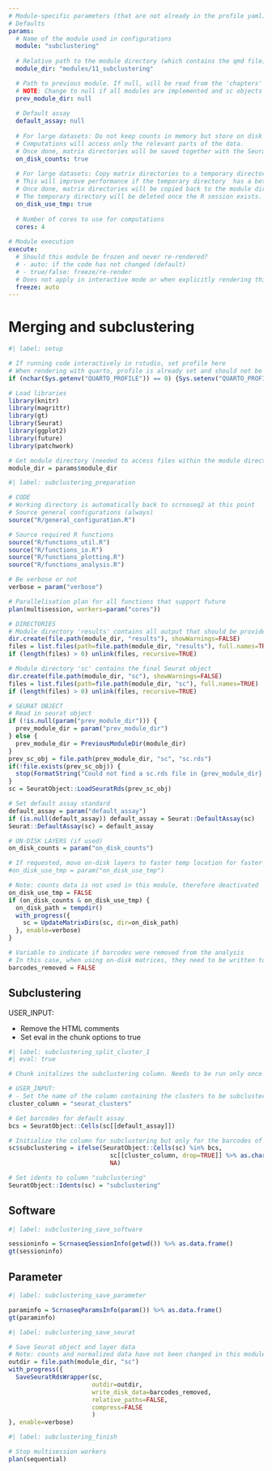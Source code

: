 ```yaml
---
# Module-specific parameters (that are not already in the profile yaml)
# Defaults
params:
  # Name of the module used in configurations
  module: "subclustering"
    
  # Relative path to the module directory (which contains the qmd file)
  module_dir: "modules/11_subclustering"

  # Path to previous module. If null, will be read from the 'chapters' entry in the profile yaml
  # NOTE: Change to null if all modules are implemented and sc objects are written
  prev_module_dir: null
  
  # Default assay
  default_assay: null
    
  # For large datasets: Do not keep counts in memory but store on disk in matrix directories. 
  # Computations will access only the relevant parts of the data. 
  # Once done, matrix directories will be saved together with the Seurat object in the module directory.
  on_disk_counts: true
  
  # For large datasets: Copy matrix directories to a temporary directory for computations. 
  # This will improve performance if the temporary directory  has a better performance than normal disks (e.g. SSD). 
  # Once done, matrix directories will be copied back to the module directory. 
  # The temporary directory will be deleted once the R session exists.
  on_disk_use_tmp: true
  
  # Number of cores to use for computations
  cores: 4
  
# Module execution
execute:
  # Should this module be frozen and never re-rendered?
  # - auto: if the code has not changed (default)
  # - true/false: freeze/re-render
  # Does not apply in interactive mode or when explicitly rendering this document via in rstudio
  freeze: auto
---
```


# Merging and subclustering

```r
#| label: setup

# If running code interactively in rstudio, set profile here
# When rendering with quarto, profile is already set and should not be overwritten
if (nchar(Sys.getenv("QUARTO_PROFILE")) == 0) {Sys.setenv("QUARTO_PROFILE" = "scrnaseq")}

# Load libraries
library(knitr)
library(magrittr)
library(gt)
library(Seurat)
library(ggplot2)
library(future)
library(patchwork)

# Get module directory (needed to access files within the module directory)
module_dir = params$module_dir
```

```r
#| label: subclustering_preparation

# CODE
# Working directory is automatically back to scrnaseq2 at this point
# Source general configurations (always)
source("R/general_configuration.R")

# Source required R functions
source("R/functions_util.R")
source("R/functions_io.R")
source("R/functions_plotting.R")
source("R/functions_analysis.R")

# Be verbose or not
verbose = param("verbose")

# Parallelisation plan for all functions that support future
plan(multisession, workers=param("cores"))

# DIRECTORIES
# Module directory 'results' contains all output that should be provided together with the final report of the project
dir.create(file.path(module_dir, "results"), showWarnings=FALSE)
files = list.files(path=file.path(module_dir, "results"), full.names=TRUE)
if (length(files) > 0) unlink(files, recursive=TRUE)

# Module directory 'sc' contains the final Seurat object
dir.create(file.path(module_dir, "sc"), showWarnings=FALSE)
files = list.files(path=file.path(module_dir, "sc"), full.names=TRUE)
if (length(files) > 0) unlink(files, recursive=TRUE)

# SEURAT OBJECT
# Read in seurat object
if (!is.null(param("prev_module_dir"))) {
  prev_module_dir = param("prev_module_dir")
} else {
  prev_module_dir = PreviousModuleDir(module_dir)
}
prev_sc_obj = file.path(prev_module_dir, "sc", "sc.rds")
if(!file.exists(prev_sc_obj)) {
  stop(FormatString("Could not find a sc.rds file in {prev_module_dir}. Was the respective module already run?"))
}
sc = SeuratObject::LoadSeuratRds(prev_sc_obj)

# Set default assay standard
default_assay = param("default_assay")
if (is.null(default_assay)) default_assay = Seurat::DefaultAssay(sc)
Seurat::DefaultAssay(sc) = default_assay

# ON-DISK LAYERS (if used)
on_disk_counts = param("on_disk_counts")

# If requested, move on-disk layers to faster temp location for faster access
#on_disk_use_tmp = param("on_disk_use_tmp")

# Note: counts data is not used in this module, therefore deactivated
on_disk_use_tmp = FALSE
if (on_disk_counts & on_disk_use_tmp) {
  on_disk_path = tempdir()
  with_progress({
    sc = UpdateMatrixDirs(sc, dir=on_disk_path)
  }, enable=verbose)
}

# Variable to indicate if barcodes were removed from the analysis
# In this case, when using on-disk matrices, they need to be written to disk again
barcodes_removed = FALSE
```

<!-- 
## Remove cells

USER_INPUT:

- Remove the HTML comments
- Set eval in the chunk options to true
- Add explanation why barcodes are remove here

```r
#| label: subclustering_remove_barcodes_1
#| results: asis
#| eval: false

# Use this chunk to remove barcodes from the analysis.
# However note that it might be better to remove these barcodes already in the QC module.

# USER INPUT: 
# - Specify which barcodes of the default assay to remove
bcs = SeuratObject::Cells(sc[[default_assay]])
barcode_metadata = sc[[]][bcs, ]

barcodes_to_remove = barcode_metadata %>%
  dplyr::filter(seurat_clusters == "1") %>%
  rownames()

# Filter barcodes:
# a) barcodes that are present only in this assay, will be removed from the whole Seurat object
# b) barcodes that are present in other assays, will be removed from this assay only
barcodes_other_assays = purrr::map(setdiff(SeuratObject::Assays(sc), default_assay), function(a) return(SeuratObject::Cells(sc[[a]]))) %>% 
  purrr::flatten_chr()

# Remove from assay barcodes that are still present in other assays
barcodes_to_remove_assay = intersect(barcodes_to_remove, barcodes_other_assays)
barcodes_to_keep = setdiff(SeuratObject::Cells(sc[[default_assay]]), barcodes_to_remove_assay)
sc[[default_assay]] = subset(sc[[default_assay]], cells=barcodes_to_keep)

# Remove from Seurat object barcodes that are not present in other assays
barcodes_to_remove_sc = setdiff(barcodes_to_remove, barcodes_other_assays)
if (length(barcodes_to_remove_assay) > 0) {
  barcodes_sc = purrr::map(SeuratObject::Assays(sc), function(a) return(SeuratObject::Cells(sc[[a]]))) %>% purrr::flatten_chr() %>% unique()
  barcodes_sc = setdiff(barcodes_sc, barcodes_to_remove_sc)
  sc = subset(sc, cells=barcodes_sc)
}

# Indicate that barcodes were removed so that on-disk matrices (if used) are updated
barcodes_removed = TRUE

# Print information
CalloutBox(x=FormatString("Removed {length(barcodes_to_remove)} barcodes from the analysis.", quote=FALSE), type="note")
```

```r
#| label: fig-subclustering_remove_barcodes_2
#| fig-cap: 'Clusters after removing barcodes'
#| eval: false

# Plot a UMAP
DimPlot(sc, label=TRUE) + 
  AddPlotStyle()
```

-->

<!--
## Merge/rename cluster

USER_INPUT:

- Remove the HTML comments
- Set eval in the chunk options to true
- Add explanation why clusters are merged/renamed here

```r
#| label: subclustering_merge_rename_cluster_1
#| tbl-cap: 'Clusters after merging and/or renaming'
#| eval: false

# Use this chunk to merge or rename clusters in the Seurat object

# Get barcodes for default assay
bcs = SeuratObject::Cells(sc[[default_assay]])

# USER_INPUT: 
# - Set cluster column and what clusters to merge/rename into a new column 'merged_clusters'
cluster_column = "seurat_clusters"

# Always keep: 
# - Clusters that are not merged or re-named remain the same as before
# - Barcodes that are not part of the default assay will be set to NA
sc$merged_clusters = ifelse(SeuratObject::Cells(sc) %in% bcs, 
                            sc[[cluster_column, drop=TRUE]] %>% as.character(), 
                            NA)

# Specify what to merge/rename
n = sc[[]] %>% 
  dplyr::filter(merged_clusters %in% c("1", "2", "3")) %>%
  rownames()
sc$merged_clusters[n] = "1-3"

n = sc[[]] %>% 
  dplyr::filter(merged_clusters %in% c("4", "5", "6")) %>%
  rownames()
sc$merged_clusters[n] = "4-6"

# Make a table what was merged/renamed
merge_rename_results = sc[[c(cluster_column, "merged_clusters")]]
merge_rename_results = merge_rename_results[bcs, ]
merge_rename_results = merge_rename_results %>% 
  dplyr::count(!!sym(cluster_column), merged_clusters)

gt::gt(merge_rename_results)
```

```r
#| label: fig-subclustering_merge_rename_cluster_2
#| fig-cap: 'Clusters after merging and/or renaming'
#| eval: false

# Plot a UMAP with the merged/renamed clusters
DimPlot(sc, group.by="merged_clusters", label=TRUE) + 
  AddPlotStyle()
```

-->

## Subclustering

USER_INPUT:

- Remove the HTML comments
- Set eval in the chunk options to true

```r
#| label: subclustering_split_cluster_1
#| eval: true

# Chunk initalizes the subclustering column. Needs to be run only once at the beginning.

# USER_INPUT: 
# - Set the name of the column containing the clusters to be subclustered
cluster_column = "seurat_clusters"

# Get barcodes for default assay
bcs = SeuratObject::Cells(sc[[default_assay]])

# Initialize the column for subclustering but only for the barcodes of the affected assay
sc$subclustering = ifelse(SeuratObject::Cells(sc) %in% bcs, 
                            sc[[cluster_column, drop=TRUE]] %>% as.character(), 
                            NA)

# Set idents to column "subclustering"
SeuratObject::Idents(sc) = "subclustering"
```

<!--
### Simple - Cluster 10

USER_INPUT:

- Remove the HTML comments
- Set eval in the chunk options to true
- Add explanation which cluster is split into what

```r
#| label: subclustering_split_cluster_2
#| eval: false

# Simple subclustering: Use the existing neighbors graph and split a cluster into subclusters. This method is the fastest. However, note that the neighbors graph is based on the dimensionality reduction of the top variable features of the WHOLE dataset. It might not be suitable for more fine-grained substructures within clusters. In such cases, a full subclustering of the cluster should be performed. 

# USER_INPUT:
# - Set the name of the cluster to be split
# - Set the name of the neighbors graph that was used for clustering
#  (see sc@commands$FindClusters, typically "RNA_snn" or "RNA_pca_snn")
# - Set the subclustering resolution
# - Provide a list of markers to verify the results 
cluster_to_split = "10"
graph_name = "RNA_snn"
clustering_resolution = 1
known_markers = list(CelltypeA=c("F3", "SYT6"), 
                     CelltypeB=c("WDR3", "REG4"))

# Do subclustering
set.seed(getOption("random_seed"))
SeuratObject::Idents(sc) = "subclustering"
sc = Seurat::FindSubCluster(sc, 
                            cluster=cluster_to_split,
                            graph.name=graph_name,
                            subcluster.name="sub.cluster",
                            resolution=clustering_resolution,
                            algorithm=4)

# Get names of subclusters
subcluster_names = unique(sc$sub.cluster) %>% 
  grep(paste0(cluster_to_split, "_\\d+$"), v=T, x=.) 
index = gsub(".+_(\\d+)$", "\\1", subcluster_names) %>% as.integer()
subcluster_names = subcluster_names[order(index)]

# Decide which subcluster is what
SeuratObject::Idents(sc) = "sub.cluster"

# DotPlot of known markers
DotPlot(sc, 
        features=known_markers,
        assay=default_assay,
        idents=subcluster_names) + 
  AddPlotStyle(title="Known markers per subcluster")

# Also calculate top10 markers between subclusters as additional information
if (length(subcluster_names) > 1) {
  markers = purrr::map_dfr(subcluster_names, function(cl) {
    num_cells = sum(SeuratObject::Idents(sc) == cl)
    if (num_cells<3) return(NULL)
    
    other_cl = setdiff(subcluster_names, cl)
    num_cells = sum(SeuratObject::Idents(sc) %in% other_cl)
    
    mrk = Seurat::FindMarkers(sc,
                              assay=default_assay,
                              ident.1=cl, 
                              ident.2=other_cl, 
                              only.pos=TRUE,
                              )
    mrk$cluster = cl
    mrk$gene = rownames(mrk)
    rownames(mrk) = NULL
    mrk = head(mrk, 10)
    return(mrk)
  })
  markers = markers %>% 
    dplyr::group_by(cluster) %>%
    dplyr::relocate(cluster,gene)
  gt::gt(markers, caption="Top10 markers computed per subcluster") %>% 
    tab_options(container.height=450)
}

# Decide which subcluster is what or repeat with different resolution
n = sc[[]] %>% dplyr::filter(sub.cluster %in% c("10_1")) %>% rownames()
sc$subclustering[n] = "10a"
n = sc[[]] %>% dplyr::filter(sub.cluster %in% c("10_2")) %>% rownames()
sc$subclustering[n] = "10b"
# ...

# Reset cell identity to subclustering
SeuratObject::Idents(sc) = "subclustering"

# Write down decisions below this chunk so that you can track these changes
```

</br>

Which cluster is what:

- cluster 10a: 10_1
- cluster 10b: 10_2
-->

<!--
### K-means - Cluster 9

USER_INPUT:

- Remove the HTML comments
- Set eval in the chunk options to true
- Add explanation which cluster is split into what

```r
#| label: subclustering_split_cluster_3
#| eval: false

# K-means subclustering: Split clusters based on the expression or absence of only a few genes using the k-means algorithm. This method works well if you have marker that separate the data really well. It is also useful when you have only a few genes to define a cell type such as in panels (for example Xenium). A typical approach would be to split clusters following cell type hierarchies from top to bottom.

# USER_INPUT:
# - Set the name of the cluster to be split
# - Set the markers to be used for subclustering
# - Set the number of clusters to be expected
cluster_to_split = "9"
num_subcluster = 3
known_markers = list(CelltypeA=c("F3", "SYT6"), 
                     CelltypeB=c("WDR3", "REG4"))

# Find out barcodes to be used for subclustering
SeuratObject::Idents(sc) = "subclustering"
bcs = SeuratObject::WhichCells(sc, idents=cluster_to_split)

# Get normalized data for barcodes and genes of interest
normalized_data = SeuratObject::GetAssayData(sc, assay=default_assay, layer="data")
normalized_data = normalized_data[unique(unlist(known_markers)), bcs]
normalized_data = as(normalized_data, "dgCMatrix")

# Do k-means and inspect the centers for each gene and cluster
set.seed(getOption("random_seed"))
kmeans_res = kmeans(t(normalized_data), centers=num_subcluster)
#kmeans_res$centers
#  F3        SYT6      WDR3 REG4
#1  0 0.000000000 0.4592581    0
#2  0 0.003277287 0.0000000    0

# Create sub.cluster column for visualisation
sc$sub.cluster = sc$subclustering
n = names(kmeans_res$cluster)
sc$sub.cluster[n] = paste0(cluster_to_split, "_", kmeans_res$cluster[n])

# Get names of subclusters
subcluster_names = unique(sc$sub.cluster) %>% 
  grep(paste0(cluster_to_split, "_\\d+$"), v=T, x=.) 
index = gsub(".+_(\\d+)$", "\\1", subcluster_names) %>% as.integer()
subcluster_names = subcluster_names[order(index)]

# Make dot plot and verify results
SeuratObject::Idents(sc) = "sub.cluster"
DotPlot(sc, 
        features=known_markers,
        assay=default_assay,
        idents=subcluster_names) + 
  AddPlotStyle(title="Known markers per subcluster")
SeuratObject::Idents(sc) = "subclustering"

# Decide which subcluster is what or repeat with different cluster number/features
n = sc[[]] %>% dplyr::filter(sub.cluster %in% c("9_1")) %>% rownames()
sc$subclustering[n] = "9a"
n = sc[[]] %>% dplyr::filter(sub.cluster %in% c("9_2", "9_3")) %>% rownames()
sc$subclustering[n] = "9b"
# ...

# Reset cell identity to subclustering
SeuratObject::Idents(sc) = "subclustering"

# Write down decisions below this chunk so that you can track these changes
```

</br>

Which cluster is what:

- cluster 9a: 9_1
- cluster 9b: 9_2, 9_3
-->

<!--
### Full - Cluster 1

USER_INPUT:

- Remove the HTML comments
- Set eval in the chunk options to true
- Add explanation which cluster is split into what

```r
#| label: subclustering_split_cluster_4
#| eval: true

# Full subclustering: Subset the cluster of interest and redo normalization, identification of variable features, scaling, PCA, and clustering. This method is useful if you have a more fine-grained subclustering for clusters that cannot be easily split by the other methods. ALso there is more control over the subclustering.

# USER_INPUT:
# - Set the name of the cluster to be split
# - Set the subclustering resolution
# - Provide a list of markers to verify the results 
cluster_to_split = "1"
clustering_resolution = 1
known_markers = list(CelltypeA=c("F3", "SYT6"), 
                     CelltypeB=c("WDR3", "REG4"))

# Find out barcodes to be used for subclustering
bcs = SeuratObject::WhichCells(sc, expression=subclustering %in% cluster_to_split)

# Create a new Seurat object for the cluster
raw_data = SeuratObject::GetAssayData(sc, assay=default_assay, layer="counts")
raw_data = as(raw_data[,bcs], "dgCMatrix")
sc_subset = Seurat::CreateSeuratObject(raw_data, 
                                       assay=default_assay,
                                       meta.data=sc[[]][bcs,])

# Important: Check list of commands and arguments to see what was done so far
# Then adjust the following commands accordingly
sc_commands = sc@commands

# Normalize
sc_subset = Seurat::NormalizeData(sc_subset)

# Find variable features (not needed if SCTransform was run)
sc_subset = Seurat::FindVariableFeatures(sc_subset)

# Note: Check the variable features and add features if neccessary.

# Scale data (not needed if SCTransform was run)
sc_subset = Seurat::ScaleData(sc_subset)

# Run PCA
sc_subset = Seurat::RunPCA(sc_subset)

# Compute UMAP
sc_subset = Seurat::RunUMAP(sc_subset, dims=1:10)

# Find neighbors
sc_subset = Seurat::FindNeighbors(sc_subset, dims=1:10)

# Find clusters and rename them
sc_subset = Seurat::FindClusters(sc_subset, algorithm=4, resolution=clustering_resolution)

# Rename clusters
sc_subset$seurat_clusters = factor(sc_subset$seurat_clusters %>% 
                                     paste0(cluster_to_split, "_", .),
                                   levels=levels(sc_subset$seurat_clusters) 
                                   %>% paste0(cluster_to_split, "_", .))
SeuratObject::Idents(sc_subset) = "seurat_clusters"

# Make dot plot and verify results
DotPlot(sc_subset, 
        features=known_markers,
        assay=default_assay) + 
  AddPlotStyle(title="Known markers per subcluster")

# Also calculate top10 markers between subclusters as additional information
markers = Seurat::FindAllMarkers(sc_subset,
                                 assay=default_assay,
                                 only.pos=TRUE)
markers = markers %>% 
  dplyr::group_by(cluster) %>% 
  dplyr::slice_head(n=10) %>% 
  dplyr::relocate(cluster,gene)
gt::gt(markers, caption="Top10 markers computed per subcluster") %>% 
  tab_options(container.height=450)

# Decide which subcluster is what or repeat with different resolution
n = sc_subset[[]] %>% dplyr::filter(seurat_clusters %in% c("1_1")) %>% rownames()
sc$subclustering[n] = "1a"
n = sc_subset[[]] %>% dplyr::filter(seurat_clusters %in% c("1_2", "1_3")) %>% rownames()
sc$subclustering[n] = "1b"
#...

# Reset cell identity to subclustering
SeuratObject::Idents(sc) = "subclustering"

# Write down decisions below this chunk so that you can track these changes
```

</br>

Which cluster is what:

- cluster 1a: 1_1
- cluster 1b: 1_2, 1_3
-->

<!--
## Final clusters

USER_INPUT:

- Remove the HTML comments
- Set eval in the chunk options to true

```r
#| label: subclustering_finalise
#| eval: false

# This chunk finalises the subclustering. Sets the order of the new clusters and their colors.

# USER_INPUT:
# - Set the name of the column that contains the original cluster names (will be overwritten)
# - Set the name of the column that contains the subclustering results: "subclustering" or "merged_clusters".
cluster_column = "seurat_clusters"
subcluster_column = "subclustering"

# Get barcodes for default assay
bcs = SeuratObject::Cells(sc[[default_assay]])

# Overwrite barcodes of the affected assay
new_cluster_values = sc[[subcluster_column, drop=TRUE]]

# Convert to factor
new_cluster_values = factor(new_cluster_values)

# Specify order of clusters, either manually or via function
levels(new_cluster_values) = levels(new_cluster_values) %>% sort()

# Set new colours, either manually or via this code
l = levels(new_cluster_values)
col = ScColours(sc, "seurat_clusters")[1:length(l)]
names(col) = l
col = list(col)

# Overwrite cluster column
sc[[cluster_column]] = new_cluster_values

# Overwrite colours
names(col) = cluster_column
sc = ScAddColours(sc, colours=col)

# Update idents
SeuratObject::Idents(sc) = cluster_column
```

```r
#| label: fig-subclustering_finalise_1
#| fig-cap: 'Final clusters'
#| eval: false

# Plot a UMAP
DimPlot(sc, label=TRUE) + 
  AddPlotStyle()
```
-->

## Software

```r
#| label: subclustering_save_software

sessioninfo = ScrnaseqSessionInfo(getwd()) %>% as.data.frame()
gt(sessioninfo)
```

## Parameter

```r
#| label: subclustering_save_parameter  

paraminfo = ScrnaseqParamsInfo(param()) %>% as.data.frame()
gt(paraminfo)
```

```r
#| label: subclustering_save_seurat

# Save Seurat object and layer data
# Note: counts and normalized data have not been changed in this module, no copying needed
outdir = file.path(module_dir, "sc")
with_progress({
  SaveSeuratRdsWrapper(sc,
                       outdir=outdir,
                       write_disk_data=barcodes_removed,
                       relative_paths=FALSE,
                       compress=FALSE
                       )
}, enable=verbose)
```

```r
#| label: subclustering_finish

# Stop multisession workers
plan(sequential)
```
